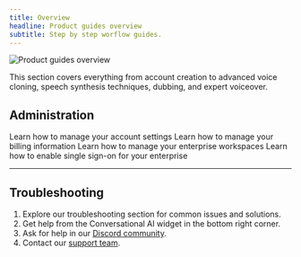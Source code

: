 ```yaml
---
title: Overview
headline: Product guides overview
subtitle: Step by step worflow guides.
---
```


<img
  src="/assets/images/product-guides/overview.png"
  alt="Product guides overview"
  className="rounded-lg"
/>

This section covers everything from account creation to advanced voice cloning, speech synthesis techniques, dubbing, and expert voiceover.

<Markdown src="/snippets/product-guides.mdx" />

## Administration

<CardGroup cols={2}>
  <Card
    title="Account"
    icon="duotone user-circle"
    href="/docs/product-guides/administration/account"
    iconPosition="left"
  >
    Learn how to manage your account settings
  </Card>
  <Card
    title="Billing"
    icon="duotone file-invoice-dollar"
    href="/docs/product-guides/administration/billing"
    iconPosition="left"
  >
    Learn how to manage your billing information
  </Card>
  <Card
    title="Workspaces"
    icon="duotone users"
    href="/docs/product-guides/administration/workspaces"
    iconPosition="left"
  >
    Learn how to manage your enterprise workspaces
  </Card>
  <Card
    title="SSO"
    icon="duotone key"
    href="/docs/product-guides/administration/sso"
    iconPosition="left"
  >
    Learn how to enable single sign-on for your enterprise
  </Card>
</CardGroup>

---

## Troubleshooting

1. Explore our troubleshooting section for common issues and solutions.
2. Get help from the Conversational AI widget in the bottom right corner.
3. Ask for help in our [Discord community](https://discord.gg/elevenlabs).
4. Contact our [support team](https://help.elevenlabs.io/hc/en-us/requests/new?ticket_form_id=13145996177937).

